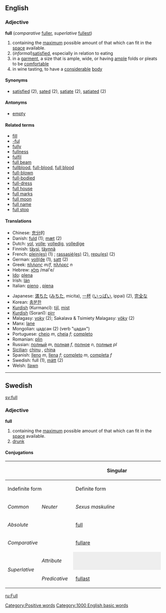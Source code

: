 ==English==

{{rank|soon|almost|thou|217|full|country|course|side}}

=== Adjective ===
'''full''' (''comparative'' [[fuller]], ''superlative'' [[fullest]])
# containing the [[maximum]] possible amount of that which can fit in the [[space]] available.
# (''informal'')[[satisfied]], especially in relation to eating 
# in a [[garment]], a size that is ample, wide, or having [[ample]] folds or pleats to be [[comfortable]]
# in wine tasting, to have a [[considerable]] [[:w:wine|body]]
==== Synonyms ====
*[[satisfied]] (2), [[sated]] (2), [[satiate]] (2), [[satiated]] (2)

==== Antonyms ====
*[[empty]]
====Related terms====
*[[fill]]
*[[-ful]]
*[[fully]]
*[[fullness]]
*[[fulfil]]<!-- how related? -->
*[[full beam]]
*[[fullblood]], [[full-blood]], [[full blood]]
*[[full-blown]]
*[[full-bodied]]
*[[full-dress]]
*[[full house]]
*[[full marks]]
*[[full moon]]
*[[full name]]
*[[full stop]]

==== Translations ====
{{top}}
*Chinese: [[充分]]的
*Danish: [[fuld]] (1); [[mæt]] (2)
*Dutch: [[vol]], [[volle]]; [[volledig]], [[volledige]]
*Finnish: [[täysi]], [[täynnä]]
*French: [[plein|plein(es)]] (1) ; [[:fr:rassasier|rassasié(es)]] (2), [[:fr:repaitre|repu(es)]] (2)
*German: [[voll]][[:de:voll|(de]] (1), [[satt]] (2)
*Greek: [[πλήρης]] ''m/f'', [[πλήρες]] ''n''
*Hebrew: [[מלא]] /mal'e/ 
*[[Ido]]: [[plena]]
*Irish: [[lán]]
*Italian: [[pieno]] {{m}}, [[piena]] {{f}}
{{mid}}
*Japanese: [[満ちた]] ([[みちる|みちた]], micita), [[一杯]] ([[いっぱい]], ippai) (2), [[完全]]な
*Korean: [[충분한]]
*[[Kurdish]] (Kurmancî): [[tijî]], [[mişt]]
*[[Kurdish]] (Soranî): [[pirr]]
*Malagasy: [[:mg:voky|voky]] (2); Sakalava & Tsimiety Malagasy: [[:mg:voky|vôky]] (2)
*Manx: [[lane#Manx|lane]]
*Mongolian: цадсан (2) (verb "цадах")
*Portuguese: [[cheio]] ''m'', [[cheia]] ''f''; [[completo]]
*Romanian: [[plin]]
*Russian: [[полный]] ''m'', [[полная]] ''f'', [[полное]] ''n'', [[полные]] ''pl''
*[[Sicilian]]: [[chinu]] {{m}}, [[china]] {{f}}
*Spanish: [[lleno]] ''m'', [[llena]] ''f''; [[completo]] ''m'', [[completa]] ''f''
*Swedish: full (1), [[mätt]] (2)
*Welsh: [[llawn]]
{{bottom}}
----

==Swedish==
[[sv:full]]
===Adjective===
'''full'''

#containing the [[maximum]] possible amount of that which can fit in the [[space]] available.
#[[drunk]]
====Conjugations====
{| border=1 cellspacing=0 
|- bgcolor="#FFFFF0" align=center
! rowspan=3 colspan=2 |
! colspan=4 width=400 | Singular
! rowspan=3 width=100 | Plural
|- bgcolor="#FFFFF0" align=center
! colspan=2 width=200 | Indefinite form
! colspan=2 width=200 | Definite form
|- bgcolor="#FFFFF0" align=center
| width=100 | ''Common''
| width=100 | ''Neuter''
| width=100 | ''Sexus maskuline''
| width=100 | ''Other sexus''
|- align=center
| bgcolor="#FFFFF0" colspan=2 width=120 | ''Absolute''
| [[full]]
| [[fullt]]
| [[fulle]]
| [[fulla]]
| [[fulla]]
|- align=center
| bgcolor="#FFFFF0" colspan=2 | ''Comparative''
| colspan=7 | [[fullare]]
|- align=center
| bgcolor="#FFFFF0" rowspan=2 width=60 | ''Superlative''
| bgcolor="#FFFFF0" width=60 | ''Attribute''
| colspan=2 style="background:#eeeeee" |  
| [[fullaste]]
| [[fullaste]]
| [[fullaste]]
|- align=center 
| bgcolor="#FFFFF0" width=60 | ''Predicative''
| colspan=5 | [[fullast]]
|}

[[ru:Full]]
{{BE-ready}}
[[Category:Positive words]]
[[Category:1000 English basic words]]